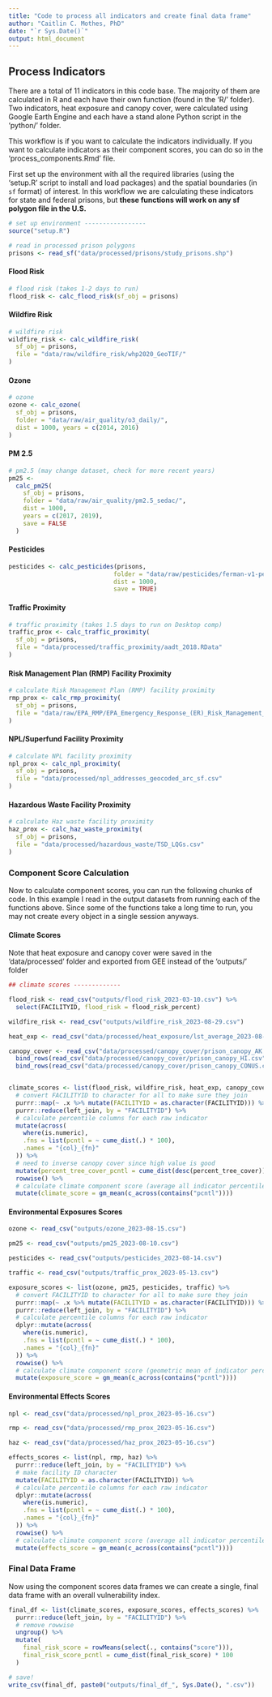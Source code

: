 ```yaml
---
title: "Code to process all indicators and create final data frame"
author: "Caitlin C. Mothes, PhD"
date: "`r Sys.Date()`"
output: html_document
---
```


## Process Indicators

There are a total of 11 indicators in this code base. The majority of them are calculated in R and each have their own function (found in the 'R/' folder). Two indicators, heat exposure and canopy cover, were calculated using Google Earth Engine and each have a stand alone Python script in the 'python/' folder.

This workflow is if you want to calculate the indicators individually. If you want to calculate indicators as their component scores, you can do so in the 'process_components.Rmd' file.

First set up the environment with all the required libraries (using the 'setup.R' script to install and load packages) and the spatial boundaries (in `sf` format) of interest. In this workflow we are calculating these indicators for state and federal prisons, but **these functions will work on any sf polygon file in the U.S.**

```r
# set up environment -----------------
source("setup.R")

# read in processed prison polygons
prisons <- read_sf("data/processed/prisons/study_prisons.shp")
```

#### Flood Risk

```r
# flood risk (takes 1-2 days to run)
flood_risk <- calc_flood_risk(sf_obj = prisons)

```

#### Wildfire Risk

```r
# wildfire risk
wildfire_risk <- calc_wildfire_risk(
  sf_obj = prisons,
  file = "data/raw/wildfire_risk/whp2020_GeoTIF/"
)
```

#### Ozone

```r
# ozone
ozone <- calc_ozone(
  sf_obj = prisons, 
  folder = "data/raw/air_quality/o3_daily/",
  dist = 1000, years = c(2014, 2016)
)
```

#### PM 2.5

```r
# pm2.5 (may change dataset, check for more recent years)
pm25 <-
  calc_pm25(
    sf_obj = prisons,
    folder = "data/raw/air_quality/pm2.5_sedac/",
    dist = 1000,
    years = c(2017, 2019),
    save = FALSE
  )
```

#### Pesticides

```r
pesticides <- calc_pesticides(prisons, 
                             folder = "data/raw/pesticides/ferman-v1-pest-chemgrids-v1-01-geotiff",
                             dist = 1000, 
                             save = TRUE)
```

#### Traffic Proximity

```r
# traffic proximity (takes 1.5 days to run on Desktop comp)
traffic_prox <- calc_traffic_proximity(
  sf_obj = prisons,
  file = "data/processed/traffic_proximity/aadt_2018.RData"
)
```

#### Risk Management Plan (RMP) Facility Proximity

```r
# calculate Risk Management Plan (RMP) facility proximity
rmp_prox <- calc_rmp_proximity(
  sf_obj = prisons,
  file = "data/raw/EPA_RMP/EPA_Emergency_Response_(ER)_Risk_Management_Plan_(RMP)_Facilities.csv"
)
```

#### NPL/Superfund Facility Proximity

```r
# calculate NPL facility proximity
npl_prox <- calc_npl_proximity(
  sf_obj = prisons,
  file = "data/processed/npl_addresses_geocoded_arc_sf.csv"
)
```

#### Hazardous Waste Facility Proximity

```r
# calculate Haz waste facility proximity
haz_prox <- calc_haz_waste_proximity(
  sf_obj = prisons,
  file = "data/processed/hazardous_waste/TSD_LQGs.csv"
)

```

### Component Score Calculation

Now to calculate component scores, you can run the following chunks of code. In this example I read in the output datasets from running each of the functions above. Since some of the functions take a long time to run, you may not create every object in a single session anyways.

#### Climate Scores

Note that heat exposure and canopy cover were saved in the 'data/processed' folder and exported from GEE instead of the 'outputs/' folder

```r
## climate scores -------------

flood_risk <- read_csv("outputs/flood_risk_2023-03-10.csv") %>%
  select(FACILITYID, flood_risk = flood_risk_percent)

wildfire_risk <- read_csv("outputs/wildfire_risk_2023-08-29.csv")

heat_exp <- read_csv("data/processed/heat_exposure/lst_average_2023-08-30.csv")

canopy_cover <- read_csv("data/processed/canopy_cover/prison_canopy_AK.csv") %>%
  bind_rows(read_csv("data/processed/canopy_cover/prison_canopy_HI.csv")) %>%
  bind_rows(read_csv("data/processed/canopy_cover/prison_canopy_CONUS.csv"))


climate_scores <- list(flood_risk, wildfire_risk, heat_exp, canopy_cover) %>%
  # convert FACILITYID to character for all to make sure they join
  purrr::map(~ .x %>% mutate(FACILITYID = as.character(FACILITYID))) %>% 
  purrr::reduce(left_join, by = "FACILITYID") %>%
  # calculate percentile columns for each raw indicator
  mutate(across(
    where(is.numeric),
    .fns = list(pcntl = ~ cume_dist(.) * 100),
    .names = "{col}_{fn}"
  )) %>%
  # need to inverse canopy cover since high value is good
  mutate(percent_tree_cover_pcntl = cume_dist(desc(percent_tree_cover)) * 100) %>%
  rowwise() %>%
  # calculate climate component score (average all indicator percentile values per prison
  mutate(climate_score = gm_mean(c_across(contains("pcntl"))))
```

#### Environmental Exposures Scores

```r
ozone <- read_csv("outputs/ozone_2023-08-15.csv")

pm25 <- read_csv("outputs/pm25_2023-08-10.csv")

pesticides <- read_csv("outputs/pesticides_2023-08-14.csv")

traffic <- read_csv("outputs/traffic_prox_2023-05-13.csv")

exposure_scores <- list(ozone, pm25, pesticides, traffic) %>%
  # convert FACILITYID to character for all to make sure they join
  purrr::map(~ .x %>% mutate(FACILITYID = as.character(FACILITYID))) %>% 
  purrr::reduce(left_join, by = "FACILITYID") %>%
  # calculate percentile columns for each raw indicator
  dplyr::mutate(across(
    where(is.numeric),
    .fns = list(pcntl = ~ cume_dist(.) * 100),
    .names = "{col}_{fn}"
  )) %>%
  rowwise() %>%
  # calculate climate component score (geometric mean of indicator percentiles)
  mutate(exposure_score = gm_mean(c_across(contains("pcntl"))))


```

#### Environmental Effects Scores

```r
npl <- read_csv("data/processed/npl_prox_2023-05-16.csv")

rmp <- read_csv("data/processed/rmp_prox_2023-05-16.csv")

haz <- read_csv("data/processed/haz_prox_2023-05-16.csv")

effects_scores <- list(npl, rmp, haz) %>%
  purrr::reduce(left_join, by = "FACILITYID") %>%
  # make facility ID character
  mutate(FACILITYID = as.character(FACILITYID)) %>%
  # calculate percentile columns for each raw indicator
  dplyr::mutate(across(
    where(is.numeric),
    .fns = list(pcntl = ~ cume_dist(.) * 100),
    .names = "{col}_{fn}"
  )) %>%
  rowwise() %>%
  # calculate climate component score (average all indicator percentile values per prison
  mutate(effects_score = gm_mean(c_across(contains("pcntl"))))
```

### Final Data Frame

Now using the component scores data frames we can create a single, final data frame with an overall vulnerability index.

```r
final_df <- list(climate_scores, exposure_scores, effects_scores) %>%
  purrr::reduce(left_join, by = "FACILITYID") %>%
  # remove rowwise
  ungroup() %>%
  mutate(
    final_risk_score = rowMeans(select(., contains("score"))),
    final_risk_score_pcntl = cume_dist(final_risk_score) * 100
  )

# save!
write_csv(final_df, paste0("outputs/final_df_", Sys.Date(), ".csv"))
```
